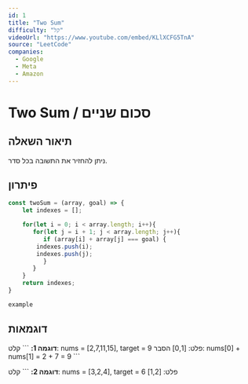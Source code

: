 ```yaml
---
id: 1
title: "Two Sum"
difficulty: "קל"
videoUrl: "https://www.youtube.com/embed/KLlXCFG5TnA"
source: "LeetCode"
companies:
  - Google
  - Meta
  - Amazon
---
```


# Two Sum / סכום שניים

## תיאור השאלה

ניתן להחזיר את התשובה בכל סדר.

## פיתרון

```javascript
const twoSum = (array, goal) => {
    let indexes = [];

    for(let i = 0; i < array.length; i++){
       for(let j = i + 1; j < array.length; j++){
          if (array[i] + array[j] === goal) {
        indexes.push(i);
        indexes.push(j);
          }
       }
    }
    return indexes;
}
```

```python
example
```

## דוגמאות

**דוגמה 1:**
\`\`\`
קלט: nums = [2,7,11,15], target = 9
פלט: [0,1]
הסבר: nums[0] + nums[1] = 2 + 7 = 9
\`\`\`

**דוגמה 2:**
\`\`\`
קלט: nums = [3,2,4], target = 6
פלט: [1,2]
